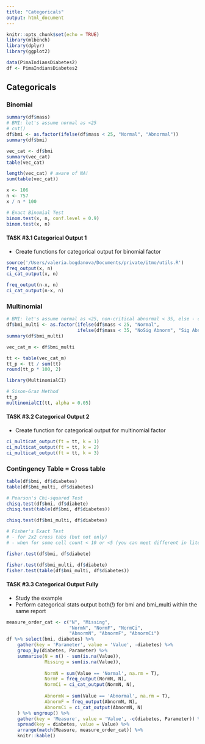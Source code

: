 ---
title: "Categoricals"
output: html_document
---

```{r setup, include=FALSE}
knitr::opts_chunk$set(echo = TRUE)
library(mlbench)
library(dplyr)
library(ggplot2)
```

```{r}
data(PimaIndiansDiabetes2)
df <- PimaIndiansDiabetes2
```

## Categoricals

### Binomial
```{r}
summary(df$mass)
# BMI: let's assume normal as <25
# cut()
df$bmi <- as.factor(ifelse(df$mass < 25, "Normal", "Abnormal"))
summary(df$bmi)
```

```{r}
vec_cat <- df$bmi
summary(vec_cat)
table(vec_cat)
```

```{r}
length(vec_cat) # aware of NA!
sum(table(vec_cat))
```



```{r}
x <- 106
n <- 757
x / n * 100
```

```{r}
# Exact Binomial Test
binom.test(x, n, conf.level = 0.9)
binom.test(x, n)
```

#### TASK #3.1 Categorical Output 1
- Create functions for categorical output for binomial factor
```{r}
source('/Users/valeria.bogdanova/Documents/private/itmo/utils.R')
freq_output(x, n)
ci_cat_output(x, n)

freq_output(n-x, n)
ci_cat_output(n-x, n)
```

### Multinomial
```{r}
# BMI: let's assume normal as <25, non-critical abnormal < 35, else - critical
df$bmi_multi <- as.factor(ifelse(df$mass < 25, "Normal",
                          ifelse(df$mass < 35, "NoSig Abnorm", "Sig Abnorm")))
summary(df$bmi_multi)
```

```{r}
vec_cat_m <- df$bmi_multi

tt <- table(vec_cat_m)
tt_p <- tt / sum(tt)
round(tt_p * 100, 2)
```
```{r}
library(MultinomialCI)

# Sison-Graz Method
tt_p
multinomialCI(tt, alpha = 0.05)

```


#### TASK #3.2 Categorical Output 2
- Create function for categorical output for multinomial factor
```{r}
ci_multicat_output(ft = tt, k = 1)
ci_multicat_output(ft = tt, k = 2)
ci_multicat_output(ft = tt, k = 3)
```

### Contingency Table = Cross table

```{r}
table(df$bmi, df$diabetes)
table(df$bmi_multi, df$diabetes)
```

```{r}
# Pearson's Chi-squared Test 
chisq.test(df$bmi, df$diabete)
chisq.test(table(df$bmi, df$diabetes))

chisq.test(df$bmi_multi, df$diabetes)
```
```{r}
# Fisher's Exact Test
# - for 2x2 cross tabs (but not only)
# - when for some cell count < 10 or <5 (you can meet different in literature)

fisher.test(df$bmi, df$diabete)

fisher.test(df$bmi_multi, df$diabete)
fisher.test(table(df$bmi_multi, df$diabetes))
```

#### TASK #3.3 Categorical Output Fully
- Study the example
- Perform categorical stats output both(!) for bmi and bmi_multi within the same report
```{r}
measure_order_cat <- c("N", "Missing",
                       "NormN", "NormF", "NormCi",
                       "AbnormN", "AbnormF", "AbnormCi")
df %>% select(bmi, diabetes) %>% 
    gather(key = 'Parameter', value = 'Value', -diabetes) %>% 
    group_by(diabetes, Parameter) %>% 
    summarise(N = n() - sum(is.na(Value)),
              Missing = sum(is.na(Value)),
              
              NormN = sum(Value == 'Normal', na.rm = T),
              NormF = freq_output(NormN, N),
              NormCi = ci_cat_output(NormN, N),
              
              AbnormN = sum(Value == 'Abnormal', na.rm = T),
              AbnormF = freq_output(AbnormN, N),
              AbnormCi = ci_cat_output(AbnormN, N)
    ) %>% ungroup() %>% 
    gather(key = 'Measure', value = 'Value', -c(diabetes, Parameter)) %>% 
    spread(key = diabetes, value = Value) %>% 
    arrange(match(Measure, measure_order_cat)) %>% 
    knitr::kable()

```






